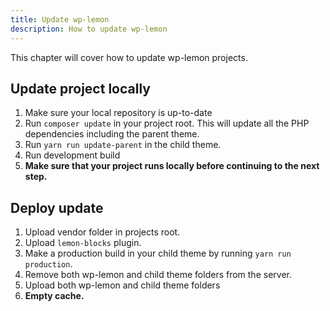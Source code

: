 ```yaml
---
title: Update wp-lemon
description: How to update wp-lemon
---
```


This chapter will cover how to update wp-lemon projects.

## Update project locally

1. Make sure your local repository is up-to-date
2. Run `composer update` in your project root. This will update all the PHP dependencies including the parent theme.
3. Run `yarn run update-parent` in the child theme.
4. Run development build
5. **Make sure that your project runs locally before continuing to the next step.**

## Deploy update

1. Upload vendor folder in projects root.
2. Upload `lemon-blocks` plugin.
3. Make a production build in your child theme by running `yarn run production`.
4. Remove both wp-lemon and child theme folders from the server.
5. Upload both wp-lemon and child theme folders
6. **Empty cache.**

